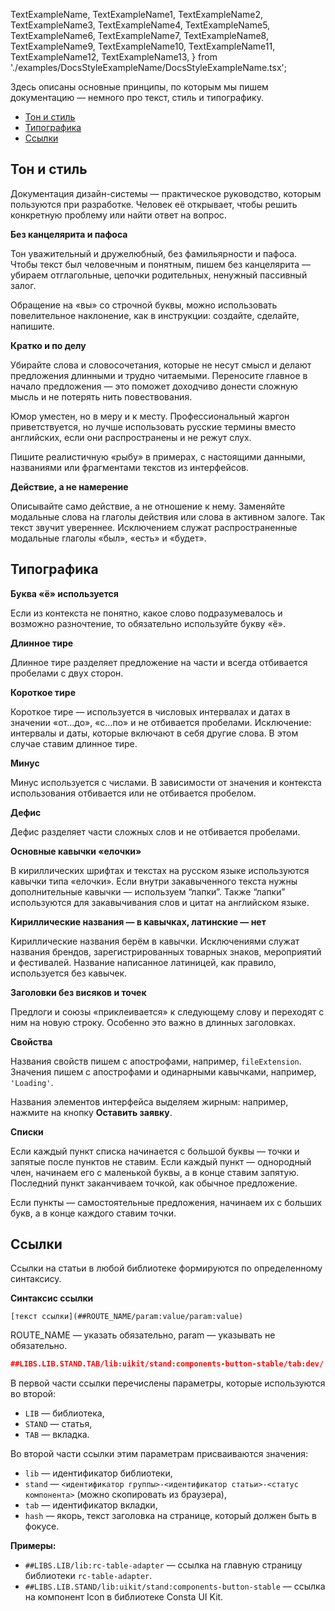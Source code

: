 
  TextExampleName,
  TextExampleName1,
  TextExampleName2,
  TextExampleName3,
  TextExampleName4,
  TextExampleName5,
  TextExampleName6,
  TextExampleName7,
  TextExampleName8,
  TextExampleName9,
  TextExampleName10,
  TextExampleName11,
  TextExampleName12,
  TextExampleName13,
} from './examples/DocsStyleExampleName/DocsStyleExampleName.tsx';

Здесь описаны основные принципы, по которым мы пишем документацию — немного про текст, стиль и типографику.

<MdxMenu>

- [Тон и стиль](#тон-и-стиль)
- [Типографика](#типографика)
- [Ссылки](#ссылки)

</MdxMenu>

## Тон и стиль

Документация дизайн-системы — практическое руководство, которым пользуются при разработке. Человек её открывает, чтобы решить конкретную проблему или найти ответ на вопрос.

**Без канцелярита и пафоса**

Тон уважительный и дружелюбный, без фамильярности и пафоса. Чтобы текст был человечным и понятным, пишем без канцелярита — убираем отглагольные, цепочки родительных, ненужный пассивный залог.

Обращение на «вы» со строчной буквы, можно использовать повелительное наклонение, как в инструкции: создайте, сделайте, напишите.

<TextExampleName />

**Кратко и по делу**

Убирайте слова и словосочетания, которые не несут смысл и делают предложения длинными и трудно читаемыми. Переносите главное в начало предложения — это поможет доходчиво донести сложную мысль и не потерять нить повествования.

<TextExampleName2 />

Юмор уместен, но в меру и к месту. Профессиональный жаргон приветствуется, но лучше использовать русские термины вместо английских, если они распространены и не режут слух.

<TextExampleName3 />

Пишите реалистичную «рыбу» в примерах, с настоящими данными, названиями или фрагментами текстов из интерфейсов.

<TextExampleName4 />

**Действие, а не намерение**

Описывайте само действие, а не отношение к нему. Заменяйте модальные слова на глаголы действия или слова в активном залоге. Так текст звучит увереннее. Исключением служат распространенные модальные глаголы «был», «есть» и «будет».

<TextExampleName5 />

## Типографика

**Буква «ё» используется**

Если из контекста не понятно, какое слово подразумевалось и возможно разночтение, то обязательно используйте букву «ё».

<TextExampleName6 />

**Длинное тире**

Длинное тире разделяет предложение на части и всегда отбивается пробелами с двух сторон.

<TextExampleName7 />

**Короткое тире**

Короткое тире — используется в числовых интервалах и датах в значении «от…до», «с…по» и не отбивается пробелами. Исключение: интервалы и даты, которые включают в себя другие слова. В этом случае ставим длинное тире.

<TextExampleName8 />

<TextExampleName9 />

**Минус**

Минус используется с числами. В зависимости от значения и контекста использования отбивается или не отбивается пробелом.

<TextExampleName10 />

**Дефис**

Дефис разделяет части сложных слов и не отбивается пробелами.

<TextExampleName11 />

**Основные кавычки «елочки»**

В кириллических шрифтах и текстах на русском языке используются кавычки типа «елочки». Если внутри закавыченного текста нужны дополнительные кавычки — используем “лапки”. Также “лапки” используются для закавычивания слов и цитат на английском языке.

<TextExampleName12 />

**Кириллические названия — в кавычках, латинские — нет**

Кириллические названия берём в кавычки. Исключениями служат названия брендов, зарегистрированных товарных знаков, мероприятий и фестивалей. Название написанное латиницей, как правило, используется без кавычек.

<TextExampleName13 />

**Заголовки без висяков и точек**

Предлоги и союзы «приклеивается» к следующему слову и переходят с ним на новую строку. Особенно это важно в длинных заголовках.

**Свойства**

Названия свойств пишем с апострофами, например, `fileExtension`. Значения пишем с апострофами и одинарными кавычками, например, `'Loading'`.

Названия элементов интерфейса выделяем жирным: например, нажмите на кнопку **Оставить заявку**.

**Списки**

Если каждый пункт списка начинается с большой буквы — точки и запятые после пунктов не ставим.
Если каждый пункт — однородный член, начинаем его с маленькой буквы, а в конце ставим запятую. Последний пункт заканчиваем точкой, как обычное предложение.

Если пункты — самостоятельные предложения, начинаем их с больших букв, а в конце каждого ставим точки.

## Ссылки

Ссылки на статьи в любой библиотеке формируются по определенному синтаксису.

**Синтаксис ссылки**

`[текст ссылки](##ROUTE_NAME/param:value/param:value)`

ROUTE_NAME — указать обязательно,
param — указывать не обязательно.

```json
##LIBS.LIB.STAND.TAB/lib:uikit/stand:components-button-stable/tab:dev/
```

В первой части ссылки перечислены параметры, которые используются во второй:

- `LIB` — библиотека,
- `STAND` — статья,
- `TAB` — вкладка.

Во второй части ссылки этим параметрам присваиваются значения:

- `lib` — идентификатор библиотеки,
- `stand` — `<идентификатор группы>-<идентификатор статьи>-<статус компонента>` (можно скопировать из браузера),
- `tab` — идентификатор вкладки,
- `hash` — якорь, текст заголовка на странице, который должен быть в фокусе.

**Примеры:**

- `##LIBS.LIB/lib:rc-table-adapter` — ссылка на главную страницу библиотеки `rc-table-adapter`.
- `##LIBS.LIB.STAND/lib:uikit/stand:components-button-stable` — ссылка на компонент Icon в библиотеке Consta UI Kit.
